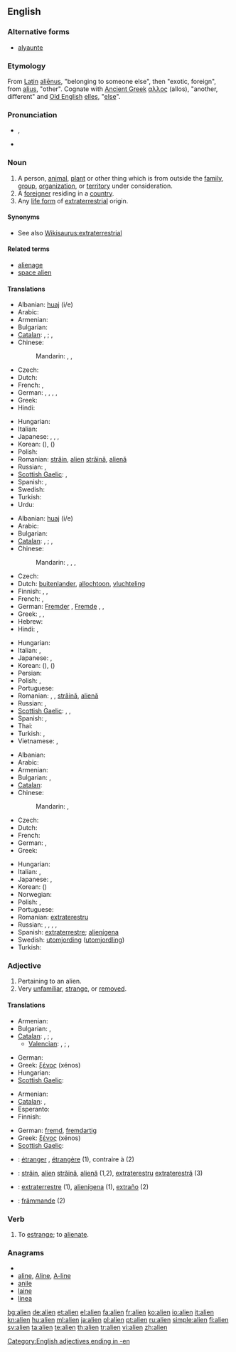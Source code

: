 ==English==
{{wikipedia|dab=Alien}}

===Alternative forms===
* [[alyaunte]] {{i|15th-16th centuries}}

===Etymology===
From [[Latin]] [[alienus|aliēnus]], "belonging to someone else", then "exotic, foreign", from [[alius]], "other".  Cognate with [[Ancient Greek]] [[αλλος]] (allos), "another, different" and [[Old English]] [[elles]], "[[else]]".

===Pronunciation===
* {{IPA|/ˈeɪ.li.ən/}}, {{SAMPA|/"eI.lI.@n/}}
* {{audio|En-us-alien.ogg|Audio (US)}}

===Noun===
{{en-noun}}

# A person, [[animal]], [[plant]] or other thing which is from outside the [[family]], [[group]], [[organization]], or [[territory]] under consideration.
# A [[foreigner]] residing in a [[country]].
# Any [[life form]] of [[extraterrestrial]] origin.

====Synonyms====
* See also [[Wikisaurus:extraterrestrial]]

====Related terms====
* [[alienage]]
* [[space alien]]

====Translations====
{{trans-top|person etc. outside of the considered territory:}}
* Albanian: [[huaj]] (i/e)
* Arabic: {{t|ar|غريب|m|tr=ghariib}}
* Armenian: {{t+|hy|օտար|tr=òtar}}
* Bulgarian: {{t+|bg|чужденец}}
* [[Catalan]]: {{t+|ca|estrany|m}}, {{t-|ca|estranya|f}}; {{t-|ca|foraster|m}}, {{t-|ca|forastera|f}}
* Chinese:
*: Mandarin: {{t|cmn|異客|sc=Hani}},  {{t|cmn|异客|tr=yìkè|sc=Hani}},  {{t-|cmn|陌生人|tr=mòshēngrén|sc=Hani}}
* Czech: {{t-|cs|cizinec|m}}
* Dutch: {{t+|nl|vreemdeling}}
* French: {{t+|fr|étranger|m}}, {{t+|fr|étrangère|f}}
* German: {{t|de|Fremdling|m}}, {{t+|de|Fremder|m}}, {{t|de|Fremde|f}},  {{t+|de|Ausländer|m}},  {{t+|de|Ausländerin|f}}
* Greek: {{t+|el|ξένος|m|tr=ksénos}}
* Hindi: {{t-|hi|अजनबी|m|tr=ajnabī|xs=Hindi}}
{{trans-mid}}
* Hungarian: {{t+|hu|idegen}}
* Italian: {{t-|it|straniero|m}}
* Japanese: {{t+|ja|外国人|tr=がいこくじん, gaikokujin}}, {{t+|ja|外人|tr=がいじん, gaijin}} {{qualifier|colloquial}},  {{t-|ja|異国人|tr=いこくじん, ikokujin}},  {{t-|ja|異邦人|tr=いほうじん, ihōjin}}
* Korean: {{t+|ko|외국인|tr=waegug-in|sc=Hang}} ({{t+|ko|外国人|sc=Hani}}),  {{t|ko|이국인|tr=igug-in|sc=Hang}} ({{t-|ko|異国人|sc=Hani}})
* Polish: {{t+|pl|obcy|m}}
* Romanian: [[străin]], [[alien]] {{m}} [[străină]], [[alienă]] {{f}}
* Russian: {{t+|ru|чужак|m|tr=čužák}}, {{t+|ru|пришелец|m|tr=prišélec}}
* [[Scottish Gaelic]]: {{t-|gd|coigreach|m|xs=Scottish Gaelic}},  {{t-|gd|coimheach|m|xs=Scottish Gaelic}}
* Spanish: {{t-|es|desconocido|m}}, {{t-|es|desconocida|f}}
* Swedish: {{t-|sv|främling}}
* Turkish: {{t+|tr|yabancı}}
* Urdu: {{t-|ur|اجنبی|m|tr=ajnabī|xs=Urdu}}
{{trans-bottom}}

{{trans-top|foreigner}}
* Albanian: [[huaj]] (i/e)
* Arabic: {{t|ar|أجنبي|m|tr='ajnabiy}}
* Bulgarian: {{t+|bg|чужденец}}
* [[Catalan]]: {{t-|ca|foraster|m}}, {{t-|ca|forastera|f}}; {{t+|ca|estrany|m}}, {{t-|ca|estranya|f}}
* Chinese:
*: Mandarin: {{t-|cmn|外國人|sc=Hani}}, {{t-|cmn|外国人|tr=wàiguórén|sc=Hani}}, {{t-|cmn|外人|tr=wàirén|sc=Hani}}, {{t-|cmn|老外|tr=lǎowài|sc=Hani}} {{qualifier|colloquial}}
* Czech: {{t-|cs|cizinec|m}}
* Dutch: [[buitenlander]], [[allochtoon]], [[vluchteling]]
* Finnish: {{t+|fi|muukalainen}}, {{t+|fi|ulkomaalainen}}, {{t-|fi|vierasmaalainen}}
* French: {{t+|fr|étranger|m}}, {{t+|fr|étrangère|f}}
* German: [[Fremder]] {{m}}, [[Fremde]] {{f}},  {{t+|de|Ausländer|m}},  {{t+|de|Ausländerin|f}}
* Greek: {{t+|el|ξένος|m}}, {{t+|el|ξένη|f}}, {{t+|el|αλλοδαπός|c}}
* Hebrew: {{t+|he|זר|alt=זָר}}
* Hindi: {{t|hi|विदेशी|tr=videshii|xs=Hindi}},  {{t|hi|अन्यदेशीय|tr=anyadeshiiya|xs=Hindi}}
{{trans-mid}}
* Hungarian: {{t+|hu|idegen}}
* Italian: {{t-|it|straniero|m}}, {{t+|it|forestiero|m}}
* Japanese: {{t+|ja|外国人|tr=がいこくじん, gaikokujin}}, {{t+|ja|外人|tr=がいじん, gaijin}} {{qualifier|colloquial}}
* Korean: {{t+|ko|외국인|tr=waegug-in|sc=Hang}} ({{t+|ko|外国人|sc=Hani}}),  {{t|ko|이국인|tr=igug-in|sc=Hang}} ({{t-|ko|異国人|sc=Hani}})
* Persian: {{t+|fa|خارجی|tr=khâreji|xs=Persian}}
* Polish: {{t+|pl|cudzoziemiec|m}}, {{t+|pl|obcokrajowiec|m}}
* Portuguese: {{t+|pt|estrangeiro|m}}
* Romanian: {{t+|ro|străin|m}}, {{t-|ro|alien|m}}, [[străină]], [[alienă]] {{f}}
* Russian: {{t+|ru|иностранец|m|tr=inostránec}},  {{t+|ru|чужеземец|m|tr=čužezémec}}
* [[Scottish Gaelic]]: {{t-|gd|coigreach|m|xs=Scottish Gaelic}},  {{t-|gd|coimheach|m|xs=Scottish Gaelic}},  {{t-|gd|Gall|m|xs=Scottish Gaelic}}
* Spanish: {{t+|es|extranjero|m}}, {{t-|es|extranjera|f}}
* Thai: {{t+|th|ฝรั่ง|tr=farang}}
* Turkish: {{t+|tr|yabancı}},  {{t|tr|ecnebi}}
* Vietnamese: {{t|vi|người nước ngoài|xs=Vietnamese}},  {{t|vi|người ngoại quốc|xs=Vietnamese}}
{{trans-bottom}}

{{trans-top|life form of non-Earth origin}}
* Albanian: {{t-|sq|jashtëtokësor|xs=Albanian}}
* Arabic: {{t|ar|غريب|m|tr=ghariib}}
* Armenian: {{t|hy|այլմոլորակային|tr=aylmolorakayin}}
* Bulgarian: {{t|bg|извънземен}},  {{t|bg|извънземен}}
* [[Catalan]]: {{t-|ca|extraterrestre|m|f}}
* Chinese:
*: Mandarin: {{t|cmn|外星人|tr=wàixīngrén|sc=Hani}},  {{t-|cmn|宇宙人|tr=yǔzhòurén|sc=Hani}}
* Czech: {{t+|cs|mimozemšťan|m}}
* Dutch: {{t-|nl|buitenaards}}
* French: {{t+|fr|extraterrestre}}
* German: {{t|de|Außerirdischer|m}},  {{t-|de|Außerirdische|f}}
* Greek: {{t+|el|εξωγήινος|m|tr=exogéinos}}
{{trans-mid}}
* Hungarian: {{t+|hu|földönkívüli}}
* Italian: {{t-|it|extraterrestre}}, {{t+|it|alieno}}
* Japanese: {{t-|ja|宇宙人|tr=うちゅうじん, uchūjin}},  {{t-|ja|異星人|tr=いせいじん, iseijin}}
* Korean: {{t|ko|우주인|tr=uju'in|sc=Hang}} ({{t|ko| 宇宙人}})
* Norwegian: {{t|no|romvesen}}
* Polish: {{t|pl|istota pozaziemska|f}}, {{t|pl|kosmita|m}}
* Portuguese: {{t-|pt|alienígena|m}}
* Romanian: [[extraterestru]]
* Russian: {{t|ru|инопланетянин|m|tr=inoplanetjánin}}, {{t|ru|инопланетянка|f|tr=inoplanetjánka}},  {{t|ru|инопланетяне|p|tr=inoplanetjáne}}, {{t|ru|пришелец|m|tr=prišélec}},
* Spanish: [[extraterrestre]]; [[alienígena]]
* Swedish: [[utomjording]] ([[utomjordling]])
* Turkish: {{t+|tr|uzaylı}}
{{trans-bottom}}

===Adjective===
{{en-adj}}

# Pertaining to an alien.
# Very [[unfamiliar]], [[strange]], or [[removed]].

====Translations====
{{trans-top|Pertaining to an alien:}}
* Armenian: {{t+|hy|օտար|tr=òtar}}
* Bulgarian: {{t|bg|чужд}},  {{t|bg|чуждестранен}}
* [[Catalan]]: {{t+|ca|aliè|m}}, {{t+|ca|aliena|f}}; {{t+|ca|estrany|m}}, {{t-|ca|estranya|f}}
** [[Valencian]]: {{t-|ca|alié|m}}, {{t+|ca|aliena|f}}; {{t+|ca|estrany|m}}, {{t-|ca|estranya|f}}
{{trans-mid}}
* German: {{t+|de|außerirdisch}}
* Greek: [[ξένος]] {{m}} (xénos)
* Hungarian: {{t+|hu|idegen}}
* [[Scottish Gaelic]]: {{t-|gd|coimheach|xs=Scottish Gaelic}}
{{trans-bottom}}

{{trans-top|Being unfamiliar with:}}
* Armenian: {{t+|hy|օտար|tr=òtar}}
* [[Catalan]]: {{t+|ca|estrany|m}}, {{t-|ca|estranya|f}}
* Esperanto: {{t+|eo|fremda|xs=Esperanto}}
* Finnish: {{t+|fi|vieras}}
{{trans-mid}}
* German: [[fremd]], [[fremdartig]]
* Greek: [[ξένος]] {{m}} (xénos)
* [[Scottish Gaelic]]: {{t-|gd|coimheach|xs=Scottish Gaelic}}
{{trans-bottom}}

{{checktrans-top}}
<!--added {{ttbc}}s here.-->
* {{ttbc|French}}: [[étranger]] {{m}}, [[étrangère]] {{f}} (1), contraire à (2)
* {{ttbc|Romanian}}: [[străin]], [[alien]] {{m}} [[străină]], [[alienă]] {{f}} (1,2), [[extraterestru]] {{m}} [[extraterestră]] (3)
* {{ttbc|Spanish}}: [[extraterrestre]] (1), [[alienígena]] (1), [[extraño]] {{m}} (2)
* {{ttbc|Swedish}}: [[främmande]] (2)
{{trans-bottom}}

===Verb===
{{en-verb}}

# To [[estrange]]; to [[alienate]].

===Anagrams===
* {{alphagram|aeiln}}
* [[aline#English|aline]], [[Aline#English|Aline]], [[A-line#English|A-line]]
* [[anile#English|anile]]
* [[laine#English|laine]]
* [[linea#English|linea]]

[[Category:English adjectives ending in -en]]

[[bg:alien]]
[[de:alien]]
[[et:alien]]
[[el:alien]]
[[fa:alien]]
[[fr:alien]]
[[ko:alien]]
[[io:alien]]
[[it:alien]]
[[kn:alien]]
[[hu:alien]]
[[ml:alien]]
[[ja:alien]]
[[pl:alien]]
[[pt:alien]]
[[ru:alien]]
[[simple:alien]]
[[fi:alien]]
[[sv:alien]]
[[ta:alien]]
[[te:alien]]
[[th:alien]]
[[tr:alien]]
[[vi:alien]]
[[zh:alien]]